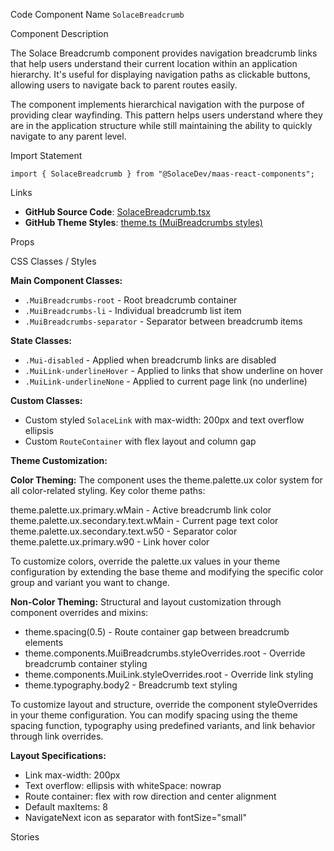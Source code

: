 
<Meta of={SolaceBreadcrumbStories} />

<Title>Breadcrumb</Title>

<Description of={SolaceBreadcrumbStories} />

<Subtitle>Code Component Name</Subtitle>
`SolaceBreadcrumb`

<Subtitle>Component Description</Subtitle>

The Solace Breadcrumb component provides navigation breadcrumb links that help users understand their current location within an application hierarchy. It's useful for displaying navigation paths as clickable buttons, allowing users to navigate back to parent routes easily.

The component implements hierarchical navigation with the purpose of providing clear wayfinding. This pattern helps users understand where they are in the application structure while still maintaining the ability to quickly navigate to any parent level.

<Subtitle>Import Statement</Subtitle>

```tsx
import { SolaceBreadcrumb } from "@SolaceDev/maas-react-components";
```

<Subtitle>Links</Subtitle>

- **GitHub Source Code**: [SolaceBreadcrumb.tsx](https://github.com/SolaceDev/maas-react-components/blob/main/src/components/SolaceBreadcrumb.tsx)
- **GitHub Theme Styles**: <a href="https://github.com/SolaceDev/maas-react-components/blob/main/src/resources/theme.ts#:~:text=MuiBreadcrumbs" target="_blank">theme.ts (MuiBreadcrumbs styles)</a>

<Subtitle>Props</Subtitle>

<ArgTypes of={SolaceBreadcrumbStories} />

<Subtitle>CSS Classes / Styles</Subtitle>

**Main Component Classes:**

- `.MuiBreadcrumbs-root` - Root breadcrumb container
- `.MuiBreadcrumbs-li` - Individual breadcrumb list item
- `.MuiBreadcrumbs-separator` - Separator between breadcrumb items

**State Classes:**

- `.Mui-disabled` - Applied when breadcrumb links are disabled
- `.MuiLink-underlineHover` - Applied to links that show underline on hover
- `.MuiLink-underlineNone` - Applied to current page link (no underline)

**Custom Classes:**

- Custom styled `SolaceLink` with max-width: 200px and text overflow ellipsis
- Custom `RouteContainer` with flex layout and column gap

**Theme Customization:**

**Color Theming:**
The component uses the theme.palette.ux color system for all color-related styling. Key color theme paths:

<div style={{ display: "flex", alignItems: "center", margin: "8px 0" }}>
	<div
		style={{
			width: "16px",
			height: "16px",
			backgroundColor: "#0066CC",
			border: "1px solid rgba(0,0,0,0.2)",
			borderRadius: "3px",
			marginRight: "8px"
		}}
	></div>
	<span>theme.palette.ux.primary.wMain - Active breadcrumb link color</span>
</div>
<div style={{ display: "flex", alignItems: "center", margin: "8px 0" }}>
	<div
		style={{
			width: "16px",
			height: "16px",
			backgroundColor: "#666666",
			border: "1px solid rgba(0,0,0,0.2)",
			borderRadius: "3px",
			marginRight: "8px"
		}}
	></div>
	<span>theme.palette.ux.secondary.text.wMain - Current page text color</span>
</div>
<div style={{ display: "flex", alignItems: "center", margin: "8px 0" }}>
	<div
		style={{
			width: "16px",
			height: "16px",
			backgroundColor: "#999999",
			border: "1px solid rgba(0,0,0,0.2)",
			borderRadius: "3px",
			marginRight: "8px"
		}}
	></div>
	<span>theme.palette.ux.secondary.text.w50 - Separator color</span>
</div>
<div style={{ display: "flex", alignItems: "center", margin: "8px 0" }}>
	<div
		style={{
			width: "16px",
			height: "16px",
			backgroundColor: "#0052A3",
			border: "1px solid rgba(0,0,0,0.2)",
			borderRadius: "3px",
			marginRight: "8px"
		}}
	></div>
	<span>theme.palette.ux.primary.w90 - Link hover color</span>
</div>

To customize colors, override the palette.ux values in your theme configuration by extending the base theme and modifying the specific color group and variant you want to change.

**Non-Color Theming:**
Structural and layout customization through component overrides and mixins:

- theme.spacing(0.5) - Route container gap between breadcrumb elements
- theme.components.MuiBreadcrumbs.styleOverrides.root - Override breadcrumb container styling
- theme.components.MuiLink.styleOverrides.root - Override link styling
- theme.typography.body2 - Breadcrumb text styling

To customize layout and structure, override the component styleOverrides in your theme configuration. You can modify spacing using the theme spacing function, typography using predefined variants, and link behavior through link overrides.

**Layout Specifications:**

- Link max-width: 200px
- Text overflow: ellipsis with whiteSpace: nowrap
- Route container: flex with row direction and center alignment
- Default maxItems: 8
- NavigateNext icon as separator with fontSize="small"

<Subtitle>Stories</Subtitle>

<CustomStories />
